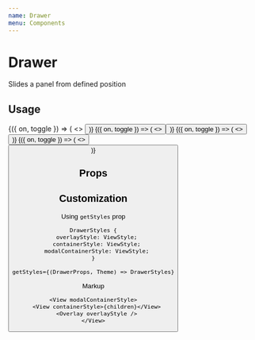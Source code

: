 ```yaml
---
name: Drawer
menu: Components
---
```




# Drawer

Slides a panel from defined position

## Usage

<Playground>
  <Toggle>
    {({ on, toggle }) => (
      <>
        <Button onPress={toggle} title="Open bottom drawer" />
        <Drawer space="30%" isVisible={on} onRequestClose={toggle}>
          <Box width="100%" height="100%" backgroundColor="white" />
        </Drawer>
      </>
    )}

  </Toggle>
  <Toggle>
    {({ on, toggle }) => (
      <>
        <Button onPress={toggle} title="Open top drawer" />
        <Drawer space="30%" position="top" isVisible={on} onRequestClose={toggle}>
          <Box width="100%" height="100%" backgroundColor="white" />
        </Drawer>
      </>
    )}
  </Toggle>
  <Toggle>
    {({ on, toggle }) => (
      <>
        <Button onPress={toggle} title="Open left drawer" />
        <Drawer space="30%" position="left" isVisible={on} onRequestClose={toggle}>
          <Box width="100%" height="100%" backgroundColor="white" />
        </Drawer>
      </>
    )}
  </Toggle>
  <Toggle>
    {({ on, toggle }) => (
      <>
        <Button onPress={toggle} title="Open right drawer" />
        <Drawer space="30%" position="right" isVisible={on} onRequestClose={toggle}>
          <Box width="100%" height="100%" backgroundColor="white" />
        </Drawer>
      </>
    )}
  </Toggle>
</Playground>

## Props

<Props of={Drawer} />

## Customization

Using `getStyles` prop

```tsx
DrawerStyles {
  overlayStyle: ViewStyle;
  containerStyle: ViewStyle;
  modalContainerStyle: ViewStyle;
}

getStyles={(DrawerProps, Theme) => DrawerStyles}
```

Markup

```tsx
<View modalContainerStyle>
  <View containerStyle>{children}</View>
  <Overlay overlayStyle />
</View>
```
